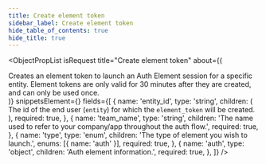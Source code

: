```yaml
---
title: Create element token
sidebar_label: Create element token
hide_table_of_contents: true
hide_title: true
---
```



<ObjectPropList
  isRequest
  title="Create element token"
  about={(
    <div>
      Creates an element token to launch an Auth Element session for a specific
      entity. Element tokens are only valid for 30 minutes after they are created, and can
      only be used once.
    </div>
  )}
  snippetsElement={<ElementsCreateAuthToken />}
  fields={[
    {
      name: 'entity_id',
      type: 'string',
      children: (
        <div>
          The id of the end user (<code>entity</code>) for which the <code>element_token</code> will be created.
        </div>
      ),
      required: true,
    },
    {
      name: 'team_name',
      type: 'string',
      children: 'The name used to refer to your company/app throughout the auth flow.',
      required: true,
    },
    {
      name: 'type',
      type: 'enum',
      children: 'The type of element you wish to launch.',
      enums: [{ name: 'auth' }],
      required: true,
    },
    {
      name: 'auth',
      type: 'object',
      children: 'Auth element information.',
      required: true,
    },
  ]}
/>
